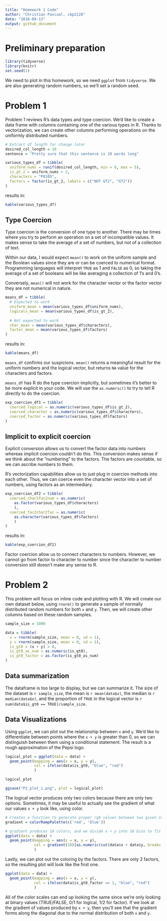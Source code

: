 ```yaml
---
title: "Homework 1 Code"
author: "Christian Pascual, cbp2128"
date: "2018-09-13"
output: github_document
---
```


# Preliminary preparation
```r
library(tidyverse)
library(knitr)
set.seed(1)
```

We need to plot in this homework, so we need `ggplot` from `tidyverse`. We are also generating random numbers, so we'll set a random seed.

# Problem 1

Problem 1 reviews R's data types and type coercion. We'd like to create a data frame with columns containing one of the various types in R. Thanks to vectorization, we can create other columns performing operations on the uniformly distributed numbers.

```r
# Extract df length for change later
desired_col_length = 10
sentence = "Pretty sure that this sentence is 10 words long"

various_types_df = tibble(
  uniform_nums = runif(desired_col_length, min = 0, max = 5),
  is_gt_2 = uniform_nums > 2,
  characters = "P8105",
  factors = factor(is_gt_2, labels = c("NOT GT2", "GT2"))
)
```

results in:

```r
kable(various_types_df)
```

## Type Coercion

Type coercion is the conversion of one type to another. There may be times where you try to perform an operation on a set of incompatible values. It makes sense to take the average of a set of numbers, but not of a collection of text.

Within our data, I would expect `mean()` to work on the uniform sample and the Boolean values since they are or can be coerced to numerical format. Programming languages will interpret `TRUE` as 1 and `FALSE` as 0, so taking the average of a set of booleans will be like averaging a collection of 1's and 0's.

Conversely, `mean()` will not work for the character vector or the factor vector they are not numerical in nature. 

```r
means_df = tibble(
  # Expected to work
  uniform_mean = mean(various_types_df$uniform_nums),
  logicals_mean = mean(various_types_df$is_gt_2),
  
  # Not expected to work
  char_mean = mean(various_types_df$characters),
  factor_mean = mean(various_types_df$factors)
)
```
results in:
```r
kable(means_df)
```

`means_df` confirms our suspicions.  `mean()` returns a meaningful result for the uniform numbers and the logical vector, but returns `NA` value for the characters and factors. 

`means_df` has R do the type coercion implicitly, but sometimes it's better to be more explicit in your code. We will use the `as.numeric()` to try to tell R directly to do the coercion.

```r
exp_coercion_df1 = tibble(
  coerced_logical = as.numeric(various_types_df$is_gt_2),
  coerced_character = as.numeric(various_types_df$characters),
  coerced_factor = as.numeric(various_types_df$factors)
)
```

## Implicit to explicit coercion

Explicit conversion allows us to convert the factor data into numbers whereas implicit coercion couldn't do this. This conversion makes sense if we think about the "numbering" to the factors. The factors are countable, so we can ascribe numbers to them.

R's vectorization capabilities allow us to just plug in coercion methods into each other. Thus, we can coerce even the character vector into a set of numbers, using factors as an intermediary.

```r
exp_coercion_df2 = tibble(
  coerced_char2fac2num = as.numeric(
    as.factor(various_types_df$characters)
    ),
  coerced_fac2char2fac = as.numeric(
    as.character(various_types_df$factors)
    )
)
```

results in:

```r
kable(exp_coercion_df2)
```

Factor coercion allow us to connect characters to numbers. However, we cannot go from factor to character to number since the character to number conversion still doesn't make any sense to R. 


# Problem 2

This problem will focus on inline code and plotting with R. We will create our own dataset below, using `rnorm()` to generate a sample of normally distributed random numbers for both `x` and `y`. Then, we will create other columns based on these random samples.

```r
sample_size = 1000

data = tibble(
  x = rnorm(sample_size, mean = 0, sd = 1),
  y = rnorm(sample_size, mean = 0, sd = 1),
  is_gt0 = (x + y) > 0,
  is_gt0_as_num = as.numeric(is_gt0),
  is_gt0_factor = as.factor(is_gt0_as_num)
)
```

## Data summarization

The dataframe is too large to display, but we can summarize it. The size of the dataset is `r sample_size`, the mean is `r mean(data$x)`, the median is `r median(data$x)`, and the proportion of `TRUE` in the logical vector is `r sum(data$is_gt0 == TRUE)/sample_size`.

## Data Visualizations

Using `ggplot`, we can plot out the relationship between `x` and `y`. We'd like to differentiate between points where the `x + y` is greater than 0, so we can distinguish between them using a conditional statement. The result is a rough approximation of the Pepsi logo.

```r
logical_plot = ggplot(data = data) +
  geom_point(mapping = aes(x = x, y = y), 
             col = ifelse(data$is_gt0, "blue", "red")
             )
```

```r
logical_plot
```

```r
ggsave("P2_plot_1.png", plot = logical_plot)
```

The logical vector produces only two colors because there are only two options. Sometimes, it may be useful to actually see the gradient of what our values `x + y` look like, using color.

```r
# Creates a function to generate proper rgb values between two given colors
gradient = colorRampPalette(c('red', 'blue'))

# gradient produces 10 colors, and we divide x + y into 10 bins to fit
ggplot(data = data) +
  geom_point(mapping = aes(x = x, y = y), 
             col = gradient(10)[as.numeric(cut(data$x + data$y, breaks = 10))]
             )
```

Lastly, we can plot out the coloring by the factors. There are only 2 factors, so the resulting plot will look like the first one.

```r
ggplot(data = data) +
  geom_point(mapping = aes(x = x, y = y), 
             col = ifelse(data$is_gt0_factor == 1, "blue", "red")
             )
```

All of the color scales can end up looking the same since we're only looking at binary values (TRUE/FALSE, 0/1 for logical, 1/2 for factor). If we look at the gradient of values produced by `x + y`, then you'll see that the gradient forms along the diagonal due to the normal distribution of both `x` and `y`. 
